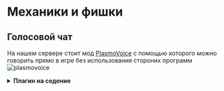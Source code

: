 # Механики и фишки
## Голосовой чат
На нашем сервере стоит мод [PlasmoVoice](https://modrinth.com/mod/plasmovoice) с помощью которого можно говорить прямо в игре без использования стороних программ
![plasmovoice](/plasmovoice.png)

<details>
<summary><b>Плагин на седение</b></summary>
![gsit](/gsit.png)</details>
